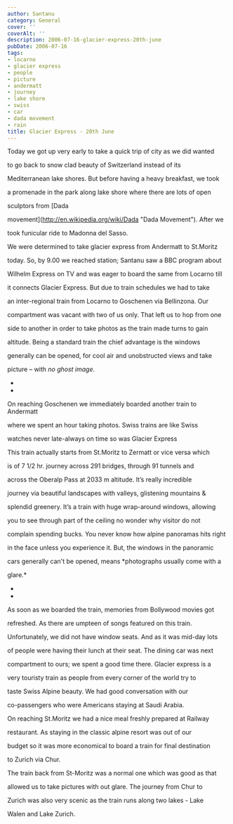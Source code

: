 ```yaml
---
author: Santanu
category: General
cover: ''
coverAlt: ''
description: 2006-07-16-glacier-express-20th-june
pubDate: 2006-07-16
tags:
- locarno
- glacier express
- people
- picture
- andermatt
- journey
- lake shore
- swiss
- car
- dada movement
- rain
title: Glacier Express - 20th June
---
```


Today we got up very early to take a quick trip of city as we did wanted

to go back to snow clad beauty of Switzerland instead of its

Mediterranean lake shores. But before having a heavy breakfast, we took

a promenade in the park along lake shore where there are lots of open

sculptors from [Dada

movement](http://en.wikipedia.org/wiki/Dada "Dada Movement"). After we

took funicular ride to Madonna del Sasso.  

  



We were determined to take glacier express from Andermatt to St.Moritz

today. So, by 9.00 we reached station; Santanu saw a BBC program about

Wilhelm Express on TV and was eager to board the same from Locarno till

it connects Glacier Express. But due to train schedules we had to take

an inter-regional train from Locarno to Goschenen via Bellinzona. Our

compartment was vacant with two of us only. That left us to hop from one

side to another in order to take photos as the train made turns to gain

altitude. Being a standard train the chief advantage is the windows

generally can be opened, for cool air and unobstructed views and take

picture – with *no ghost image.*  

*  

*



On reaching Goschenen we immediately boarded another train to Andermatt

where we spent an hour taking photos. Swiss trains are like Swiss

watches never late-always on time so was Glacier Express  

  



  






This train actually starts from St.Moritz to Zermatt or vice versa which

is of 7 1/2 hr. journey across 291 bridges, through 91 tunnels and

across the Oberalp Pass at 2033 m altitude. It’s really incredible

journey via beautiful landscapes with valleys, glistening mountains &

splendid greenery. It’s a train with huge wrap-around windows, allowing

you to see through part of the ceiling no wonder why visitor do not

complain spending bucks. You never know how alpine panoramas hits right

in the face unless you experience it. But, the windows in the panoramic

cars generally can't be opened, means *photographs usually come with a

glare.*  

*  

*



As soon as we boarded the train, memories from Bollywood movies got

refreshed. As there are umpteen of songs featured on this train.

Unfortunately, we did not have window seats. And as it was mid-day lots

of people were having their lunch at their seat. The dining car was next

compartment to ours; we spent a good time there. Glacier express is a

very touristy train as people from every corner of the world try to

taste Swiss Alpine beauty. We had good conversation with our

co-passengers who were Americans staying at Saudi Arabia.  

  



On reaching St.Moritz we had a nice meal freshly prepared at Railway

restaurant. As staying in the classic alpine resort was out of our

budget so it was more economical to board a train for final destination

to Zurich via Chur.



  

The train back from St-Moritz was a normal one which was good as that

allowed us to take pictures with out glare. The journey from Chur to

Zurich was also very scenic as the train runs along two lakes - Lake

Walen and Lake Zurich.